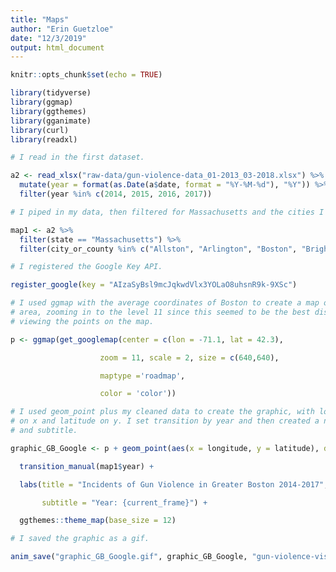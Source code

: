 ```yaml
---
title: "Maps"
author: "Erin Guetzloe"
date: "12/3/2019"
output: html_document
---
```


```r
knitr::opts_chunk$set(echo = TRUE)

library(tidyverse)
library(ggmap)
library(ggthemes)
library(gganimate)
library(curl)
library(readxl)

# I read in the first dataset.

a2 <- read_xlsx("raw-data/gun-violence-data_01-2013_03-2018.xlsx") %>%
  mutate(year = format(as.Date(a$date, format = "%Y-%M-%d"), "%Y")) %>%
  filter(year %in% c(2014, 2015, 2016, 2017))

```

```r

# I piped in my data, then filtered for Massachusetts and the cities I was interested in.

map1 <- a2 %>%
  filter(state == "Massachusetts") %>%
  filter(city_or_county %in% c("Allston", "Arlington", "Boston", "Brighton", "Brookline", "Cambridge", "Cambridge (Cambridgeport)", "Charlestown", "Dorchester", "Dorchester Center", "Hyde Park", "Malden", "Mattapan", "Medford", "Roslindale", "Roxbury", "Somerville", "South Boston", "Watertown", "West Roxbury"))

# I registered the Google Key API.

register_google(key = "AIzaSyBsl9mcJqkwdVlx3YOLaO8uhsnR9k-9XSc")

# I used ggmap with the average coordinates of Boston to create a map of the
# area, zooming in to the level 11 since this seemed to be the best distance for
# viewing the points on the map.

p <- ggmap(get_googlemap(center = c(lon = -71.1, lat = 42.3),

                    zoom = 11, scale = 2, size = c(640,640),

                    maptype ='roadmap',

                    color = 'color'))

# I used geom_point plus my cleaned data to create the graphic, with longitude
# on x and latitude on y. I set transition by year and then created a new title
# and subtitle.

graphic_GB_Google <- p + geom_point(aes(x = longitude, y = latitude), data = map1, size = 0.5) +

  transition_manual(map1$year) +

  labs(title = "Incidents of Gun Violence in Greater Boston 2014-2017",

       subtitle = "Year: {current_frame}") +

  ggthemes::theme_map(base_size = 12)

# I saved the graphic as a gif.

anim_save("graphic_GB_Google.gif", graphic_GB_Google, "gun-violence-visualizations/")

```


